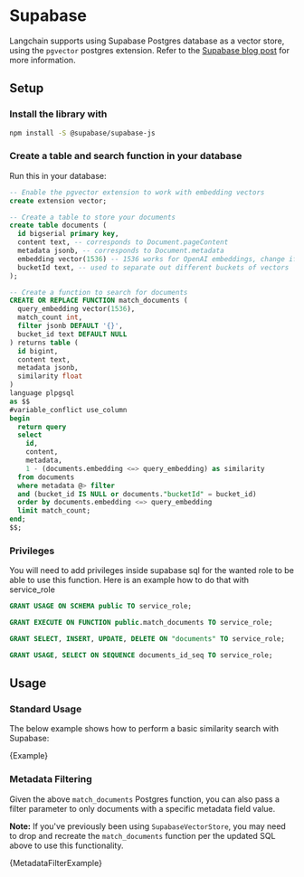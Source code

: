 # Supabase

Langchain supports using Supabase Postgres database as a vector store, using the `pgvector` postgres extension. Refer to the [Supabase blog post](https://supabase.com/blog/openai-embeddings-postgres-vector) for more information.

## Setup

### Install the library with

```bash npm2yarn
npm install -S @supabase/supabase-js
```

### Create a table and search function in your database

Run this in your database:

```sql
-- Enable the pgvector extension to work with embedding vectors
create extension vector;

-- Create a table to store your documents
create table documents (
  id bigserial primary key,
  content text, -- corresponds to Document.pageContent
  metadata jsonb, -- corresponds to Document.metadata
  embedding vector(1536) -- 1536 works for OpenAI embeddings, change if needed
  bucketId text, -- used to separate out different buckets of vectors
);

-- Create a function to search for documents
CREATE OR REPLACE FUNCTION match_documents (
  query_embedding vector(1536),
  match_count int,
  filter jsonb DEFAULT '{}',
  bucket_id text DEFAULT NULL
) returns table (
  id bigint,
  content text,
  metadata jsonb,
  similarity float
)
language plpgsql
as $$
#variable_conflict use_column
begin
  return query
  select
    id,
    content,
    metadata,
    1 - (documents.embedding <=> query_embedding) as similarity
  from documents
  where metadata @> filter
  and (bucket_id IS NULL or documents."bucketId" = bucket_id)
  order by documents.embedding <=> query_embedding
  limit match_count;
end;
$$;
```

### Privileges

You will need to add privileges inside supabase sql for the wanted role to be able to use this function. Here is an example how to do that with service_role

```sql
GRANT USAGE ON SCHEMA public TO service_role;

GRANT EXECUTE ON FUNCTION public.match_documents TO service_role;

GRANT SELECT, INSERT, UPDATE, DELETE ON "documents" TO service_role;

GRANT USAGE, SELECT ON SEQUENCE documents_id_seq TO service_role;
```

## Usage


### Standard Usage

The below example shows how to perform a basic similarity search with Supabase:

<CodeBlock language="typescript">{Example}</CodeBlock>

### Metadata Filtering

Given the above `match_documents` Postgres function, you can also pass a filter parameter to only documents with a specific metadata field value.

**Note:** If you've previously been using `SupabaseVectorStore`, you may need to drop and recreate the `match_documents` function per the updated SQL above to use this functionality.

<CodeBlock language="typescript">{MetadataFilterExample}</CodeBlock>
